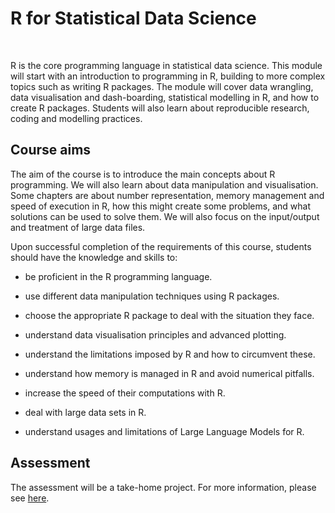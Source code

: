 # R for Statistical Data Science

<br>

R is the core programming language in statistical data science. This module will start with an introduction to programming in R, building to more complex topics such as writing R packages. The module will cover data wrangling, data visualisation and dash-boarding, statistical modelling in R, and how to create R packages. Students will also learn about reproducible research, coding and modelling practices.


## Course aims

The aim of the course is to introduce the main concepts about R programming. We will also learn about data manipulation and visualisation. Some chapters are about number representation, memory management and speed of execution in R, how this might create some problems, and what solutions can be used to solve them. We will also focus on the input/output and treatment of large data files.

Upon successful completion of the requirements of this course, students should have the knowledge and skills to:

- be proficient in the R programming language.

- use different data manipulation techniques using R packages.

- choose the appropriate R package to deal with the situation they face.

- understand data visualisation principles and advanced plotting.

- understand the limitations imposed by R and how to circumvent these.

- understand how memory is managed in R and avoid numerical pitfalls.

- increase the speed of their computations with R.

- deal with large data sets in R.

- understand usages and limitations of Large Language Models for R.


## Assessment

The assessment will be a take-home project. For more information, please see [here](../project/description.qmd).